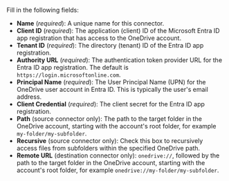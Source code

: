 Fill in the following fields:

- **Name** (_required_): A unique name for this connector.
- **Client ID** (_required_): The application (client) ID of the Microsoft Entra ID app registration that has access to the OneDrive account.
- **Tenant ID** (_required_): The directory (tenant) ID of the Entra ID app registration.
- **Authority URL** (_required_): The authentication token provider URL for the Entra ID app registration. The default is `https://login.microsoftonline.com`.
- **Principal Name** (_required_): The User Principal Name (UPN) for the OneDrive user account in Entra ID. This is typically the user's email address.
- **Client Credential** (_required_): The client secret for the Entra ID app registration.
- **Path** (source connector only): The path to the target folder in the OneDrive account, starting with the account's root folder, for example `my-folder/my-subfolder`.
- **Recursive** (source connector only): Check this box to recursively access files from subfolders within the specified OneDrive path.
- **Remote URL** (destination connector only): `onedrive://`, followed by the path to the target folder in the OneDrive account, starting with the account's root folder, for example `onedrive://my-folder/my-subfolder`.